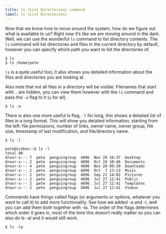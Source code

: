 ```yaml
---
title: ls (List Directories) command
label: ls (List Directories)
---
```


Now that we know how to move around the system, how do we figure out what is available to us?
Right now it’s like we are moving around in the dark. Well, we can use the wonderful `ls` command to
list directory contents. The `ls` command will list directories and files in the current directory by default,
however you can specify which path you want to list the directories of.

```shell
$ ls
$ ls /home/pete
```

`ls` is a quite useful tool, it also shows you detailed information about the files and directories you are looking at.

Also note that not all files in a directory will be visible. Filenames that start with `.` are hidden,
you can view them however with the `ls` command and pass the `-a` flag to it (`a` for all).

```shell
$ ls -a
```

There is also one more useful ls flag, `-l` for long, this shows a detailed list of files in a long format.
This will show you detailed information, starting from the left: file permissions, number of links, owner name, owner group, file size,
timestamp of last modification, and file/directory name.

```shell
$ ls -l
```

```shell
pete@icebox:~$ ls -l
total 80
drwxr-x--- 7  pete  penguingroup  4096  Nov 20 16:37  Desktop
drwxr-x--- 2  pete  penguingroup  4096  Oct 19 10:46  Documents
drwxr-x--- 4  pete  penguingroup  4096  Nov 20 09:30  Downloads
drwxr-x--- 2  pete  penguingroup  4096  Oct  7 13:13  Music
drwxr-x--- 2  pete  penguingroup  4096  Sep 21 14:02  Pictures
drwxr-x--- 2  pete  penguingroup  4096  Jul 27 12:41  Public
drwxr-x--- 2  pete  penguingroup  4096  Jul 27 12:41  Templates
drwxr-x--- 2  pete  penguingroup  4096  Jul 27 12:41  Videos
```

Commands have things called flags (or arguments or options, whatever you want to call it) to add more functionality. See how we added -a and -l, well you can add them both together with -la. The order of the flags determines which order it goes in, most of the time this doesn’t really matter so you can also do ls -al and it would still work.

```shell
$ ls -la
```
